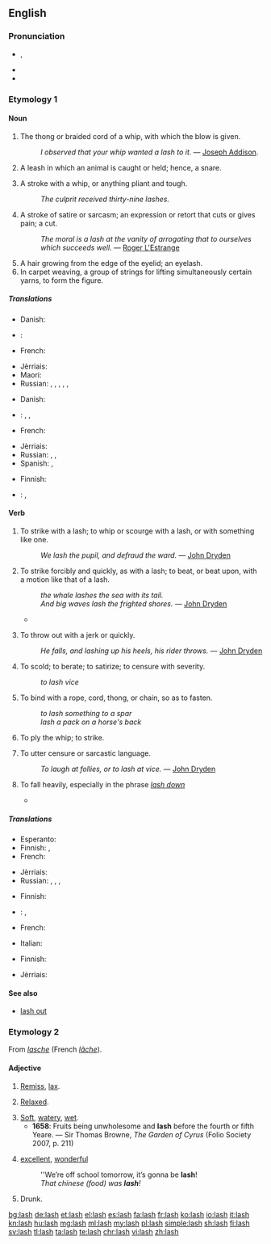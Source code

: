 {{wikipedia|dab=lash}}
==English==

===Pronunciation===
* {{a|UK|US}} {{IPA|/læʃ/}}, {{X-SAMPA|/l{S/}}
* {{audio|en-us-lash.ogg|Audio (US)}}
* {{rhymes|æʃ}}

===Etymology 1===
{{etystub}}

====Noun====
{{en-noun|es}}

# The thong or braided cord of a whip, with which the blow is given.
#: ''I observed that your whip wanted a lash to it.'' &mdash; [[w:Joseph Addison|Joseph Addison]].
# {{context|obsolete|lang=en}} A leash in which an animal is caught or held; hence, a snare.
# A stroke with a whip, or anything pliant and tough.
#: ''The culprit received thirty-nine lashes.''
# A stroke of satire or sarcasm; an expression or retort that cuts or gives pain; a cut.
#: ''The moral is a lash at the vanity of arrogating that to ourselves which succeeds well.'' &mdash; [[w:Roger L'Estrange|Roger L'Estrange]]
# A hair growing from the edge of the eyelid; an eyelash.
# In carpet weaving, a group of strings for lifting simultaneously certain yarns, to form the figure.

=====Translations=====
{{trans-top|thong of a whip}}
* Danish: {{t-|da|piskesnert|c}}
* {{ttbc|fi}}: {{t|fi|[[ruoskan]] [[siima]]}} <!-- was "[[ruoskan]] [[siima]]" - assumed sum-of-parts; if an idiom, remove the wikilinks to the individual words. see [[User:Kephir/gadgets/xte#Translation_fixing]] -->
* French: {{t+|fr|lanière|f}}
{{trans-mid}}
* Jèrriais: {{tø|roa-jer|lanniéthe|f}}
* Maori: {{t-|mi|kare}}
* Russian: {{t+|ru|плеть|f|tr=pletʹ|sc=Cyrl}}, {{t+|ru|плётка|f|tr=pljótka|sc=Cyrl}}, {{t+|ru|кнут|m|tr=knut|sc=Cyrl}}, {{t+|ru|хлыст|m|tr=xlyst|sc=Cyrl}}, {{t+|ru|бич|m|tr=bič|sc=Cyrl}}, {{t+|ru|нагайка|f|tr=nagájka|sc=Cyrl}}
{{trans-bottom}}

{{trans-top|obsolete: a snare}}
{{trans-mid}}
{{trans-bottom}}

{{trans-top|stroke with a whip}}
* Danish: {{t-|da|piskeslag|n}}
* {{ttbc|fi}}: {{t|fi|[[piiskan]] [[isku]]}} <!-- was "[[piiskan]] [[isku]]" - assumed sum-of-parts; if an idiom, remove the wikilinks to the individual words. see [[User:Kephir/gadgets/xte#Translation_fixing]] -->, {{t|fi|ruoskanisku}}, {{t|fi|sivallus}}
* French: {{t+|fr|coup de fouet|m}}
{{trans-mid}}
* Jèrriais: {{tø|roa-jer|frangue|f}}
* Russian: {{t|ru|удар хлыстом|m|sc=Cyrl}}, {{t|ru|удар бичом|m|sc=Cyrl}}, {{t|ru|удар плетью|m|sc=Cyrl}}
* Spanish: {{t+|es|látigo|m}}, {{t-|es|zurriagazo|m}}
{{trans-bottom}}

{{trans-top|stroke of satire or sarcasm}}
* Finnish: {{t|fi|sivallus}}
{{trans-mid}}
* {{ttbc|ru}}: {{t|ru|упрек|m|alt=резкий упрек|sc=Cyrl}} <!-- was "резкий [[упрек]]" - assumed inflected form or vocalised spelling; please verify if linking is acceptable. see [[User:Kephir/gadgets/xte#Translation_fixing]] -->, {{t|ru|критика|f|sc=Cyrl}}
{{trans-bottom}}

{{trans-see|eyelash; hair growing from the eyelid|eyelash}}

{{trans-top|group of strings for lifting certain yarns}}
{{trans-mid}}
{{trans-bottom}}

====Verb====
{{en-verb|lash|es}}

# {{context|transitive|lang=en}} To strike with a lash; to whip or scourge with a lash, or with something like one.
#: ''We lash the pupil, and defraud the ward.'' &mdash; [[w:John Dryden|John Dryden]]
# {{context|transitive|lang=en}} To strike forcibly and quickly, as with a lash; to beat, or beat upon, with a motion like that of a lash.
#: ''the whale lashes the sea with its tail.''
#: ''And big waves lash the frighted shores.'' &mdash; [[w:John Dryden|John Dryden]]
#* {{quote-news
|year=2010
|date=December 29
|author=Chris Whyatt
|title=Chelsea 1 - 0 Bolton
|work=BBC
|url=http://news.bbc.co.uk/sport1/hi/football/eng_prem/9309542.stm
|page=
|passage=Carlo Ancelotti's out-of-sorts team struggled to hit the target in the first half as Bolton threatened with Matthew Taylor '''lashing''' just wide.}}
# {{context|transitive|lang=en}} To throw out with a jerk or quickly.
#: ''He falls, and lashing up his heels, his rider throws.'' &mdash; [[w:John Dryden|John Dryden]]
# {{context|transitive|lang=en}} To scold; to berate; to satirize; to censure with severity.
#: ''to lash vice''
# {{context|transitive|lang=en}} To bind with a rope, cord, thong, or chain, so as to fasten.
#: ''to lash something to a spar''
#: ''lash a pack on a horse's back''
# {{context|intransitive|lang=en}} To ply the whip; to strike.
# {{context|intransitive|lang=en}} To utter censure or sarcastic language.
#: ''To laugh at follies, or to lash at vice.'' &mdash; [[w:John Dryden|John Dryden]]
# {{context|intransitive|of rain|lang=en}} To fall heavily, especially in the phrase ''[[lash down]]''
#* {{quote-news
|year=2011
|date=October 1
|author=Tom Fordyce
|title=Rugby World Cup 2011: England 16-12 Scotland
|work=BBC Sport
|url=http://news.bbc.co.uk/sport2/hi/rugby_union/15124512.stm
|page=
|passage=With rain '''lashing''' across the ground at kick-off and every man in Auckland seemingly either English-born or supporting Scotland, Eden Park was transformed into Murrayfield in March.}}

=====Translations=====
{{trans-top|strike with a lash}}
* Esperanto: {{t-|eo|vipi}}
* Finnish: {{t-|fi|ruoskia}}, {{t+|fi|piiskata}}
* French: {{t+|fr|fouetter}}
{{trans-mid}}
* Jèrriais: {{tø|roa-jer|donner du fouet}}
* Russian: {{t+|ru|пороть|tr=porótʹ}}, {{t+|ru|стегать|tr=stegátʹ}}, {{t+|ru|сечь|tr=sečʹ|sc=Cyrl}}, {{t+|ru|хлестать|tr=xlestátʹ|sc=Cyrl}}
{{trans-bottom}}

{{trans-top|strike forcibly, beat as if with a lash}}
* Finnish: {{t+|fi|piiskata}}
{{trans-mid}}
{{trans-bottom}}

{{trans-top|throw out with a jerk}}
{{trans-mid}}
{{trans-bottom}}

{{trans-top|scold}}
* {{ttbc|fi}}: {{t|fi|suomia}}, {{t|fi|[[moittia]] [[ankarasti]]}} <!-- was "[[moittia]] [[ankarasti]]" - assumed sum-of-parts; if an idiom, remove the wikilinks to the individual words. see [[User:Kephir/gadgets/xte#Translation_fixing]] -->
* French: {{t+|fr|gronder}}
{{trans-mid}}
* Italian: {{t+|it|rimproverare}}
{{trans-bottom}}

{{trans-top|bind with a rope}}
* Finnish: {{t+|fi|sitoa}}
{{trans-mid}}
* Jèrriais: {{tø|roa-jer|lachi}}
{{trans-bottom}}

{{trans-top|ply the whip}}
{{trans-mid}}
{{trans-bottom}}

{{trans-top|utter censure}}
{{trans-mid}}
{{trans-bottom}}

====See also====
* [[lash out]]

===Etymology 2===
From {{etyl|fro|en}} ''[[lasche]]'' (French ''[[lâche]]'').

====Adjective====
{{en-adj}}

# {{context|obsolete|lang=en}} [[remiss|Remiss]], [[lax]].
# {{context|obsolete|lang=en}} [[relaxed|Relaxed]].
# [[soft|Soft]], [[watery]], [[wet]].
#* '''1658''': Fruits being unwholesome and '''lash''' before the fourth or fifth Yeare. — Sir Thomas Browne, ''The Garden of Cyrus'' (Folio Society 2007, p. 211)
# {{context|Mid-Ulster|Northern Ireland|lang=en}} [[excellent]], [[wonderful]]
#: ''We’re off school tomorrow, it’s gonna be '''lash'''!
#: ''That chinese (food) was '''lash'''!''
# Drunk.

[[bg:lash]]
[[de:lash]]
[[et:lash]]
[[el:lash]]
[[es:lash]]
[[fa:lash]]
[[fr:lash]]
[[ko:lash]]
[[io:lash]]
[[it:lash]]
[[kn:lash]]
[[hu:lash]]
[[mg:lash]]
[[ml:lash]]
[[my:lash]]
[[pl:lash]]
[[simple:lash]]
[[sh:lash]]
[[fi:lash]]
[[sv:lash]]
[[tl:lash]]
[[ta:lash]]
[[te:lash]]
[[chr:lash]]
[[vi:lash]]
[[zh:lash]]